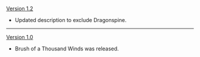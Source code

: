 {{Change History/Header}}
[[Version 1.2]]
* Updated description to exclude Dragonspine.
----
[[Version 1.0]]
* Brush of a Thousand Winds was released.